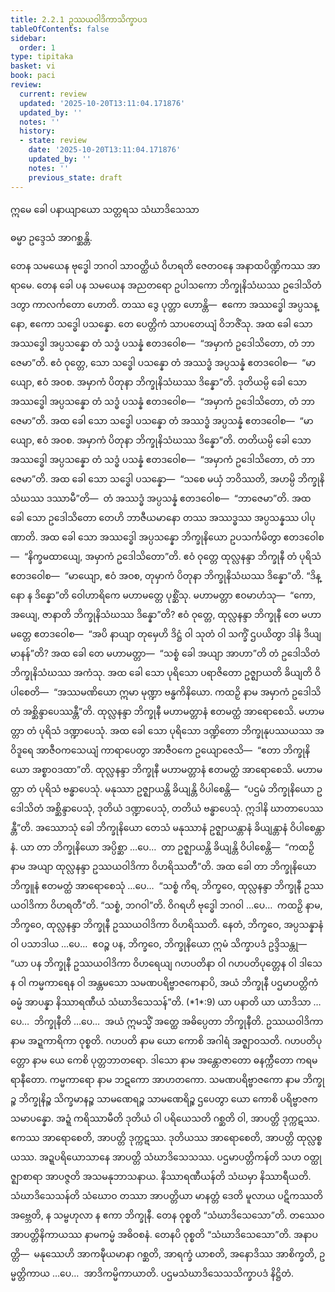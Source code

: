 ```yaml
---
title: 2.2.1 ဥဿယဝါဒိကာသိက္ခာပဒ
tableOfContents: false
sidebar:
  order: 1
type: tipitaka
basket: vi
book: paci
review:
  current: review
  updated: '2025-10-20T13:11:04.171876'
  updated_by: ''
  notes: ''
  history:
  - state: review
    date: '2025-10-20T13:11:04.171876'
    updated_by: ''
    notes: ''
    previous_state: draft
---
```



<DynamicBreadcrumb />


<ReviewStatus review={frontmatter.review} showDetails={true} />

<HypothesisAnnotation frontmatter={frontmatter} />


<Paragraph number="2203" type="center" book="paci">
ဣမေ ခေါ ပနာယျာယော သတ္တရသ သံဃာဒိသေသာ

  
ဓမ္မာ ဥဒ္ဒေသံ အာဂစ္ဆန္တိ.


</Paragraph>

<Division number="678" book="paci" e="ch" v="2" p="288">

<Paragraph number="2204" book="paci">
တေန သမယေန ဗုဒ္ဓေါ ဘဂဝါ သာဝတ္ထိယံ ဝိဟရတိ ဇေတဝနေ အနာထပိဏ္ဍိကဿ အာရာမေ. တေန ခေါ ပန သမယေန အညတရော ဥပါသကော ဘိက္ခုနိသံဃဿ ဥဒေါသိတံ ဒတွာ ကာလင်္ကတော ဟောတိ. တဿ ဒွေ ပုတ္တာ ဟောန္တိ—  ဧကော အဿဒ္ဓေါ အပ္ပသန္နော, ဧကော သဒ္ဓေါ ပသန္နော. တေ ပေတ္တိကံ သာပတေယျံ ဝိဘဇိံသု. အထ ခေါ သော အဿဒ္ဓေါ အပ္ပသန္နော တံ သဒ္ဓံ ပသန္နံ ဧတဒဝေါစ—  “အမှာကံ ဥဒေါသိတော, တံ ဘာဇေမာ”တိ. ဧဝံ ဝုတ္တေ, သော သဒ္ဓေါ ပသန္နော တံ အဿဒ္ဓံ အပ္ပသန္နံ ဧတဒဝေါစ—  “မာယျော, ဧဝံ အဝစ. အမှာကံ ပိတုနာ ဘိက္ခုနိသံဃဿ ဒိန္နော”တိ. ဒုတိယမ္ပိ ခေါ သော အဿဒ္ဓေါ အပ္ပသန္နော တံ သဒ္ဓံ ပသန္နံ ဧတဒဝေါစ—  “အမှာကံ ဥဒေါသိတော, တံ ဘာဇေမာ”တိ. အထ ခေါ သော သဒ္ဓေါ ပသန္နော တံ အဿဒ္ဓံ အပ္ပသန္နံ ဧတဒဝေါစ—  “မာယျော, ဧဝံ အဝစ. အမှာကံ ပိတုနာ ဘိက္ခုနိသံဃဿ ဒိန္နော”တိ. တတိယမ္ပိ ခေါ သော အဿဒ္ဓေါ အပ္ပသန္နော တံ သဒ္ဓံ ပသန္နံ ဧတဒဝေါစ—  “အမှာကံ ဥဒေါသိတော, တံ ဘာဇေမာ”တိ. အထ ခေါ သော သဒ္ဓေါ ပသန္နော—  “သစေ မယှံ ဘဝိဿတိ, အဟမ္ပိ ဘိက္ခုနိသံဃဿ ဒဿာမီ”တိ—  တံ အဿဒ္ဓံ အပ္ပသန္နံ ဧတဒဝေါစ—  “ဘာဇေမာ”တိ. အထ ခေါ သော ဥဒေါသိတော တေဟိ ဘာဇီယမာနော တဿ အဿဒ္ဓဿ အပ္ပသန္နဿ ပါပုဏာတိ. အထ ခေါ သော အဿဒ္ဓေါ အပ္ပသန္နော ဘိက္ခုနိယော ဥပသင်္ကမိတွာ ဧတဒဝေါစ—  “နိက္ခမထာယျေ, အမှာကံ ဥဒေါသိတော”တိ.
</Paragraph>

<Paragraph number="2205" book="paci">
ဧဝံ ဝုတ္တေ ထုလ္လနန္ဒာ ဘိက္ခုနီ တံ ပုရိသံ ဧတဒဝေါစ—  “မာယျော, ဧဝံ အဝစ, တုမှာကံ ပိတုနာ ဘိက္ခုနိသံဃဿ ဒိန္နော”တိ. “ဒိန္နော န ဒိန္နော”တိ ဝေါဟာရိကေ မဟာမတ္တေ ပုစ္ဆိံသု. မဟာမတ္တာ ဧဝမာဟံသု—  “ကော, အယျေ, ဇာနာတိ ဘိက္ခုနိသံဃဿ ဒိန္နော”တိ? ဧဝံ ဝုတ္တေ, ထုလ္လနန္ဒာ ဘိက္ခုနီ တေ မဟာမတ္တေ ဧတဒဝေါစ—  “အပိ နာယျာ တုမှေဟိ ဒိဋ္ဌံ ဝါ သုတံ ဝါ သက္ခိံ ဌပယိတွာ ဒါနံ ဒိယျမာနန်”တိ? အထ ခေါ တေ မဟာမတ္တာ—  “သစ္စံ ခေါ အယျာ အာဟာ”တိ တံ ဥဒေါသိတံ ဘိက္ခုနိသံဃဿ အကံသု. အထ ခေါ သော ပုရိသော ပရာဇိတော ဥဇ္ဈာယတိ ခိယျတိ ဝိပါစေတိ—  “အဿမဏိယော ဣမာ မုဏ္ဍာ ဗန္ဓကိနိယော. ကထဉှိ နာမ အမှာကံ ဥဒေါသိတံ အစ္ဆိန္ဒာပေဿန္တီ”တိ. ထုလ္လနန္ဒာ ဘိက္ခုနီ မဟာမတ္တာနံ ဧတမတ္ထံ အာရောစေသိ. မဟာမတ္တာ တံ ပုရိသံ ဒဏ္ဍာပေသုံ. အထ ခေါ သော ပုရိသော ဒဏ္ဍိတော ဘိက္ခုနုပဿယဿ အဝိဒူရေ အာဇီဝကသေယျံ ကာရာပေတွာ အာဇီဝကေ ဥယျောဇေသိ—  “ဧတာ ဘိက္ခုနိယော အစ္စာဝဒထာ”တိ.
</Paragraph>

<Paragraph number="2206" book="paci">
ထုလ္လနန္ဒာ ဘိက္ခုနီ မဟာမတ္တာနံ ဧတမတ္ထံ အာရောစေသိ. မဟာမတ္တာ တံ ပုရိသံ ဗန္ဓာပေသုံ. မနုဿာ ဥဇ္ဈာယန္တိ ခိယျန္တိ ဝိပါစေန္တိ—  “ပဌမံ ဘိက္ခုနိယော ဥဒေါသိတံ အစ္ဆိန္ဒာပေသုံ, ဒုတိယံ ဒဏ္ဍာပေသုံ, တတိယံ ဗန္ဓာပေသုံ. ဣဒါနိ ဃာတာပေဿန္တီ”တိ.
</Paragraph>

<Paragraph number="2207" book="paci">
အဿောသုံ ခေါ ဘိက္ခုနိယော တေသံ မနုဿာနံ ဥဇ္ဈာယန္တာနံ ခိယျန္တာနံ ဝိပါစေန္တာနံ. ယာ တာ ဘိက္ခုနိယော အပ္ပိစ္ဆာ …ပေ…  တာ ဥဇ္ဈာယန္တိ ခိယျန္တိ ဝိပါစေန္တိ—  “ကထဉှိ နာမ အယျာ ထုလ္လနန္ဒာ ဥဿယဝါဒိကာ ဝိဟရိဿတီ”တိ. အထ ခေါ တာ ဘိက္ခုနိယော ဘိက္ခူနံ ဧတမတ္ထံ အာရောစေသုံ …ပေ…  “သစ္စံ ကိရ, ဘိက္ခဝေ, ထုလ္လနန္ဒာ ဘိက္ခုနီ ဥဿယဝါဒိကာ ဝိဟရတီ”တိ. “သစ္စံ, ဘဂဝါ”တိ. ဝိဂရဟိ ဗုဒ္ဓေါ ဘဂဝါ …ပေ…  ကထဉှိ နာမ, ဘိက္ခဝေ, ထုလ္လနန္ဒာ ဘိက္ခုနီ ဥဿယဝါဒိကာ ဝိဟရိဿတိ. နေတံ, ဘိက္ခဝေ, အပ္ပသန္နာနံ ဝါ ပသာဒါယ …ပေ…  ဧဝဉ္စ ပန, ဘိက္ခဝေ, ဘိက္ခုနိယော ဣမံ သိက္ခာပဒံ ဥဒ္ဒိသန္တု—
</Paragraph>

</Division>
<Division number="679" book="paci" e="ch" v="2" p="289">

<Paragraph number="2208" book="paci">
<Emphasis>“ယာ ပန ဘိက္ခုနီ ဥဿယဝါဒိကာ ဝိဟရေယျ ဂဟပတိနာ ဝါ ဂဟပတိပုတ္တေန ဝါ ဒါသေန ဝါ ကမ္မကာရေန ဝါ အန္တမသော သမဏပရိဗ္ဗာဇကေနာပိ, အယံ ဘိက္ခုနီ ပဌမာပတ္တိကံ ဓမ္မံ အာပန္နာ နိဿာရဏီယံ သံဃာဒိသေသန်”</Emphasis>တိ. (*1*:<Emphasis>9</Emphasis>)
</Paragraph>

</Division>
<Division number="680" book="paci" e="ch" v="2" p="289">

<Paragraph number="2209" book="paci">
<Emphasis>ယာ ပနာ</Emphasis>တိ ယာ ယာဒိသာ …ပေ…  <Emphasis>ဘိက္ခုနီ</Emphasis>တိ …ပေ…  အယံ ဣမသ္မိံ အတ္ထေ အဓိပ္ပေတာ ဘိက္ခုနီတိ.
</Paragraph>

<Paragraph number="2210" book="paci">
<Emphasis>ဥဿယဝါဒိကာ</Emphasis> နာမ အဍ္ဍကာရိကာ ဝုစ္စတိ.
</Paragraph>

<Paragraph number="2211" book="paci">
<Emphasis>ဂဟပတိ</Emphasis> နာမ ယော ကောစိ အဂါရံ အဇ္ဈာဝသတိ.
</Paragraph>

<Paragraph number="2212" book="paci">
<Emphasis>ဂဟပတိပုတ္တော</Emphasis> နာမ ယေ ကေစိ ပုတ္တဘာတရော.
</Paragraph>

<Paragraph number="2213" book="paci">
<Emphasis>ဒါသော</Emphasis> နာမ အန္တောဇာတော ဓနက္ကီတော ကရမရာနီတော.
</Paragraph>

<Paragraph number="2214" book="paci">
<Emphasis>ကမ္မကာရော</Emphasis> နာမ ဘဋကော အာဟတကော.
</Paragraph>

<Paragraph number="2215" book="paci">
<Emphasis>သမဏပရိဗ္ဗာဇကော</Emphasis> နာမ ဘိက္ခုဉ္စ ဘိက္ခုနိဉ္စ သိက္ခမာနဉ္စ သာမဏေရဉ္စ သာမဏေရိဉ္စ ဌပေတွာ ယော ကောစိ ပရိဗ္ဗာဇကသမာပန္နော.
</Paragraph>

<Paragraph number="2216" book="paci">
အဍ္ဍံ ကရိဿာမီတိ ဒုတိယံ ဝါ ပရိယေသတိ ဂစ္ဆတိ ဝါ, အာပတ္တိ ဒုက္ကဋဿ. ဧကဿ အာရောစေတိ, အာပတ္တိ ဒုက္ကဋဿ. ဒုတိယဿ အာရောစေတိ, အာပတ္တိ ထုလ္လစ္စယဿ. အဍ္ဍပရိယောသာနေ အာပတ္တိ သံဃာဒိသေသဿ.
</Paragraph>

<Paragraph number="2217" book="paci">
<Emphasis>ပဌမာပတ္တိကန်</Emphasis>တိ သဟ ဝတ္ထုဇ္ဈာစာရာ အာပဇ္ဇတိ အသမနုဘာသနာယ.
</Paragraph>

<Paragraph number="2218" book="paci">
<Emphasis>နိဿာရဏီယန်</Emphasis>တိ သံဃမှာ နိဿာရီယတိ.
</Paragraph>

<Paragraph number="2219" book="paci">
<Emphasis>သံဃာဒိသေသန်</Emphasis>တိ သံဃောဝ တဿာ အာပတ္တိယာ မာနတ္တံ ဒေတိ မူလာယ ပဋိကဿတိ အဗ္ဘေတိ, န သမ္ဗဟုလာ န ဧကာ ဘိက္ခုနီ. တေန ဝုစ္စတိ “သံဃာဒိသေသော”တိ. တဿေဝ အာပတ္တိနိကာယဿ နာမကမ္မံ အဓိဝစနံ. တေနပိ ဝုစ္စတိ “သံဃာဒိသေသော”တိ.
</Paragraph>

</Division>
<Division number="681" book="paci" e="ch" v="2" p="290">

<Paragraph number="2220" book="paci">
အနာပတ္တိ—  မနုဿေဟိ အာကဍ္ဎီယမာနာ ဂစ္ဆတိ, အာရက္ခံ ယာစတိ, အနောဒိဿ အာစိက္ခတိ, ဥမ္မတ္တိကာယ …ပေ…  အာဒိကမ္မိကာယာတိ.

</Paragraph>
</Division>

<Paragraph number="2221" type="center" book="paci">
ပဌမသံဃာဒိသေသသိက္ခာပဒံ နိဋ္ဌိတံ.
</Paragraph>
